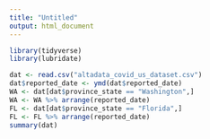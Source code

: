 ```yaml
---
title: "Untitled"
output: html_document
---
```


```r
library(tidyverse)
library(lubridate)

dat <- read.csv("altadata_covid_us_dataset.csv")
dat$reported_date <- ymd(dat$reported_date)
WA <- dat[dat$province_state == "Washington",]
WA <- WA %>% arrange(reported_date)
FL <- dat[dat$province_state == "Florida",]
FL <- FL %>% arrange(reported_date)
summary(dat)
```

```r


```